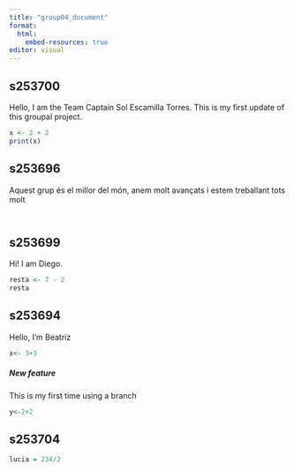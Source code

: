 ```yaml
---
title: "group04_document"
format:
  html:
    embed-resources: true
editor: visual
---
```


## s253700

Hello, I am the Team Captain Sol Escamilla Torres. This is my first update of this groupal project.

```r
x <- 2 + 2
print(x)
```

## s253696

Aquest grup és el millor del món, anem molt avançats i estem treballant tots molt

```r

```

```r

```

## s253699

Hi! I am Diego.

```r
resta <- 7 - 2
resta
```

## s253694

Hello, I'm Beatriz

```r
x<- 3+3
```

##### New feature

This is my first time using a branch

```r
y<-2+2
```

## s253704

```r
lucia = 234/2
```
